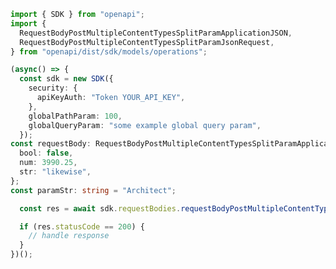 ```typescript showLineNumbers copy filename="Request Body Post Multiple Content Types Split Param Json usage example"
import { SDK } from "openapi";
import {
  RequestBodyPostMultipleContentTypesSplitParamApplicationJSON,
  RequestBodyPostMultipleContentTypesSplitParamJsonRequest,
} from "openapi/dist/sdk/models/operations";

(async() => {
  const sdk = new SDK({
    security: {
      apiKeyAuth: "Token YOUR_API_KEY",
    },
    globalPathParam: 100,
    globalQueryParam: "some example global query param",
  });
const requestBody: RequestBodyPostMultipleContentTypesSplitParamApplicationJSON = {
  bool: false,
  num: 3990.25,
  str: "likewise",
};
const paramStr: string = "Architect";

  const res = await sdk.requestBodies.requestBodyPostMultipleContentTypesSplitParamJson(requestBody, paramStr);

  if (res.statusCode == 200) {
    // handle response
  }
})();
```
